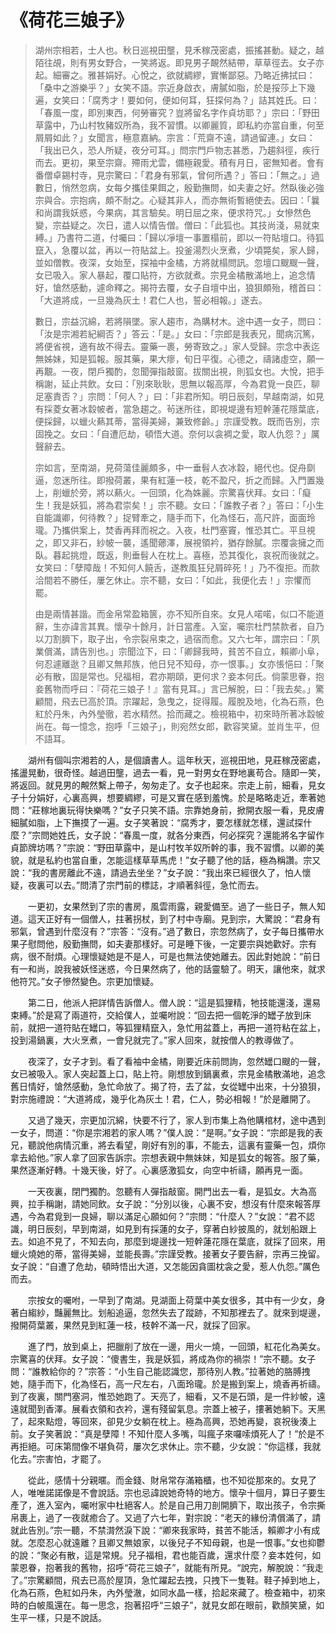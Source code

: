 # 《荷花三娘子》

> 湖州宗相若，士人也。秋日巡視田壟，見禾稼茂密處，振搖甚動。疑之，越陌往覘，則有男女野合，一笑將返。即見男子靦然結帶，草草徑去。女子亦起。細審之。雅甚娟好。心悅之，欲就綢繆，實慚鄙惡。乃略近拂拭曰：「桑中之游樂乎？」女笑不語。宗近身啟衣，膚膩如脂，於是挼莎上下幾遍，女笑曰：「腐秀才！要如何，便如何耳，狂探何為？」詰其姓氏。曰：「春風一度，即別東西，何勞審究？豈將留名字作貞坊耶？」宗曰：「野田草露中，乃山村牧豬奴所為，我不習慣。以卿麗質，即私約亦當自重，何至屑屑如此？」女聞言，極意嘉納。宗言：「荒齋不遠，請過留連。」女曰：「我出已久，恐人所疑，夜分可耳。」問宗門戶物志甚悉，乃趨斜徑，疾行而去。更初，果至宗齋。殢雨尤雲，備極親愛。積有月日，密無知者。會有番僧卓錫村寺，見宗驚曰：「君身有邪氣，曾何所遇？」答曰：「無之。」過數日，悄然忽病，女每夕攜佳果餌之，殷勤撫問，如夫妻之好。然臥後必強宗與合。宗抱病，頗不耐之。心疑其非人，而亦無術暫絕使去。因曰：「曩和尚謂我妖惑，今果病，其言驗矣。明日屈之來，便求符咒。」女慘然色變，宗益疑之。次日，遣人以情告僧。僧曰：「此狐也。其技尚淺，易就束縛。」乃書符二道，付囑曰：「歸以凈壇一事置榻前，即以一符貼壇口。待狐竄入，急覆以盆，再以一符貼盆上。投釜湯烈火烹煮，少頃斃矣，家人歸，並如僧教。夜深，女始至，探袖中金橘，方將就榻問訊。忽壇口颼颼一聲，女已吸入。家人暴起，覆口貼符，方欲就煮。宗見金橘散滿地上，追念情好，愴然感動，遽命釋之。揭符去覆，女子自壇中出，狼狽頗殆，稽首曰：「大道將成，一旦幾為灰土！君仁人也，誓必相報。」遂去。
>
> 數日，宗益沉綿，若將隕墜。家人趨市，為購材木。途中遇一女子，問曰：「汝是宗湘若紀綱否？」答云：「是。」女曰：「宗郎是我表兄，聞病沉篤，將便省視，適有故不得去。靈藥一裹，勞寄致之。」家人受歸。宗念中表迄無姊妹，知是狐報。服其藥，果大瘳，旬日平復。心德之，禱諸虛空，願一再覯。一夜，閉戶獨酌，忽聞彈指敲窗。拔關出視，則狐女也。大悅，把手稱謝，延止共飲。女曰：「別來耿耿，思無以報高厚，今為君覓一良匹，聊足塞責否？」宗問：「何人？」曰：「非君所知。明日辰刻，早越南湖，如見有採菱女著冰縠帔者，當急趨之。茍迷所往，即視堤邊有短幹蓮花隱葉底，便採歸，以蠟火爇其蒂，當得美婦，兼致修齡。」宗謹受教。既而告別，宗固挽之。女曰：「自遭厄劫，頓悟大道。奈何以衾裯之愛，取人仇怨？」厲聲辭去。
>
> 宗如言，至南湖，見荷蕩佳麗頗多，中一垂髫人衣冰縠，絕代也。促舟劘逼，忽迷所往。即撥荷叢，果有紅蓮一枝，乾不盈尺，折之而歸。入門置幾上，削蠟於旁，將以爇火。一回頭，化為姝麗。宗驚喜伏拜。女曰：「癡生！我是妖狐，將為君崇矣！」宗不聽。女曰：「誰教子者？」答曰：「小生自能識卿，何待教？」捉臂牽之，隨手而下，化為怪石，高尺許，面面玲瓏。乃攜供案上，焚香再拜而祝之。入夜，杜門塞竇，惟恐其亡。平旦視之，即又非石，紗帔一襲，遙聞薌澤，展視領衿，猶存餘膩。宗覆衾擁之而臥。暮起挑燈，既返，則垂髫人在枕上。喜極，恐其復化，哀祝而後就之。女笑曰：「孽障哉！不知何人饒舌，遂教風狂兒屑碎死！」乃不復拒。而款洽間若不勝任，屢乞休止。宗不聽，女曰：「如此，我便化去！」宗懼而罷。
>
> 由是兩情甚諧。而金帛常盈箱篋，亦不知所自來。女見人喏喏，似口不能道辭，生亦諱言其異。懷孕十餘月，計日當產。入室，囑宗杜門禁款者，自乃以刀割臍下，取子出，令宗裂帛束之，過宿而愈。又六七年，謂宗曰：「夙業償滿，請告別也。」宗聞泣下，曰：「卿歸我時，貧苦不自立，賴卿小阜，何忍遽離逖？且卿又無邦族，他日兒不知母，亦一恨事。」女亦悵悒曰：「聚必有散，固是常也。兒福相，君亦期頤，更何求？妾本何氏。倘蒙思眷，抱妾舊物而呼曰：『荷花三娘子！』當有見耳。」言已解脫，曰：「我去矣。」驚顧間，飛去已高於頂。宗躍起，急曳之，捉得履。履脫及地，化為石燕，色紅於丹朱，內外瑩徹，若水精然。拾而藏之。檢視箱中，初來時所著冰縠帔尚在。每一憶念，抱呼「三娘子」，則宛然女郎，歡容笑黛。並肖生平，但不語耳。

&emsp;&emsp;湖州有個叫宗湘若的人，是個讀書人。這年秋天，巡視田地，見莊稼茂密處，搖盪晃動，很奇怪。越過田壟，過去一看，見一對男女在野地裏苟合。隨即一笑，將返回。就見男的覥然繫上帶子，匆匆走了。女子也起來。宗走上前，細看，見女子十分娟好，心裏高興，想要綢繆，可是又實在感到羞愧。於是略略走近，牽著她問：“莊稼地裏玩得快樂嗎？”女子只笑不語。宗靠她身前，掀開衣服一看，見皮膚細膩如脂，上下撫摸了一遍。女子笑著說：“腐秀才，要怎樣就怎樣，還試探什麼？”宗問她姓氏，女子說：“春風一度，就各分東西，何必探究？還能將名字留作貞節牌坊嗎？”宗說：“野田草露中，是山村牧羊奴所幹的事，我不習慣。以卿的美貌，就是私約也當自重，怎能這樣草草馬虎！”女子聽了他的話，極為稱讚。宗又說：“我的書房離此不遠，請過去坐坐？”女子說：“我出來已經很久了，怕人懷疑，夜裏可以去。”問清了宗門前的標誌，才順著斜徑，急忙而去。

&emsp;&emsp;一更初，女果然到了宗的書房，風雲雨露，親愛備至。過了一些日子，無人知道。這天正好有一個僧人，拄著拐杖，到了村中寺廟。見到宗，大驚說：“君身有邪氣，曾遇到什麼沒有？”宗答：“沒有。”過了數日，宗忽然病了，女子每日攜帶水果子慰問他，殷勤撫問，如夫妻那樣好。可是睡下後，一定要宗與她歡好。宗有病，很不耐煩。心理懷疑她是不是人，可是也無法使她離去。因此對她說：“前日有一和尚，說我被妖怪迷惑，今日果然病了，他的話靈驗了。明天，讓他來，就求他符咒。”女子慘然變色。宗更加懷疑。

&emsp;&emsp;第二日，他派人把詳情告訴僧人。僧人說：“這是狐狸精，牠技能還淺，還易束縛。”於是寫了兩道符，交給僕人，並囑咐說：“回去把一個乾淨的罎子放到床前，就把一道符貼在罎口，等狐狸精竄入，急忙用盆蓋上，再把一道符粘在盆上，投到湯鍋裏，大火烹煮，一會兒就完了。”家人回來，就按僧人的教導做了。

&emsp;&emsp;夜深了，女子才到。看了看袖中金橘，剛要近床前問詢，忽然罎口颼的一聲，女已被吸入。家人突起蓋上口，貼上符。剛想放到鍋裏煮，宗見金橘散滿地，追念舊日情好，愴然感動，急忙命放了。揭了符，去了盆，女從罎中出來，十分狼狽，對宗施禮說：“大道將成，幾乎化為灰土！君，仁人，勢必相報！”於是離開了。

&emsp;&emsp;又過了幾天，宗更加沉綿，快要不行了，家人到市集上為他購棺材，途中遇到一女子，問道：“你是宗湘若的家人嗎？”僕人說：“是啊。”女子說：“宗郎是我的表兄，聽說他病情沉重，將去看望，剛好有別的事，不能去，這裏有靈藥一包，煩你拿去給他。”家人拿了回家告訴宗。宗想表親中無妹妹，知是狐女的報答。服了藥，果然逐漸好轉。十幾天後，好了。心裏感激狐女，向空中祈禱，願再見一面。

&emsp;&emsp;一天夜裏，閉門獨酌。忽聽有人彈指敲窗。開門出去一看，是狐女。大為高興，拉手稱謝，請她同飲。女子說：“分別以後，心裏不安，想沒有什麼來報答厚遇，今為君覓到一良婦，聊以滿足心願如何？”宗問：“什麼人？”女說：“君不認識，明日辰刻，早到南湖，如見到有採蓮的女子，穿著白紗披風的，就划船跟上去。如追不見了，不知去向，那麼到堤邊找一短幹蓮花隱在葉底，就採了回來，用蠟火燒她的蒂，當得美婦，並能長壽。”宗謹受教。接著女子要告辭，宗再三挽留。女子說：“自遭了危劫，頓時悟出大道，又怎能因貪圖枕衾之愛，惹人仇怨。”厲色而去。

&emsp;&emsp;宗按女的囑咐，一早到了南湖。見湖面上荷葉中美女很多，其中有一少女，身著白縐紗，豔麗無比。划船追逼，忽然失去了蹤跡，不知那裡去了。就來到堤邊，撥開荷葉叢，果然見到紅蓮一枝，枝幹不滿一尺，就採了回家。

&emsp;&emsp;進了門，放到桌上，把臘削了放在一邊，用火一燒，一回頭，紅花化為美女。宗驚喜的伏拜。女子說：“傻書生，我是妖狐，將成為你的禍崇！”宗不聽。女子問：“誰教給你的？”宗答：“小生自己能認識您，那待別人教。”拉著她的胳膊拽她，隨手而下，化為怪石，高一尺左右，八面玲瓏。於是搬到案上，燒香再祈禱。到了夜裏，關門塞洞，惟恐她跑了。天亮了，細看，又不是石頭，是一件紗帔，遠遠就聞到香澤。展看衣領和衣衿，還有殘留氣息。宗蓋上被子，摟著她躺下。天黑了，起來點燈，等回來，卻見少女躺在枕上。極為高興，恐她再變，哀祝後湊上前。女子笑著說：“真是孽障！不知什麼人多嘴，叫瘋子來囉嗦煩死人了！”於是不再拒絕。可床第間像不堪負荷，屢次乞求休止。宗不聽，少女說：“你這樣，我就化去。”宗害怕，才罷了。

&emsp;&emsp;從此，感情十分親暱。而金錢、財帛常存滿箱櫃，也不知從那來的。女見了人，唯唯諾諾像是不會說話。宗也忌諱說她奇特的地方。懷孕十個月，算日子要生產了，進入室內，囑咐家中杜絕客人。於是自己用刀剖開臍下，取出孩子，令宗撕帛裹上，過了一夜就癒合了。又過了六七年，對宗說：“老天的緣份清償滿了，請就此告別。”宗一聽，不禁潸然淚下說：“卿來我家時，貧苦不能活，賴卿才小有成就。怎麼忍心就遠離？且卿又無娘家，以後兒子不知母親，也是一恨事。”女也抑鬱的說：“聚必有散，這是常規。兒子福相，君也能百歲，還求什麼？妾本姓何，如蒙恩眷，抱著我的舊物，招呼“荷花三娘子”，就能有所見。“說完，解脫說：“我走了。”宗驚顧間，飛去已高於屋頂，急忙躍起去拽，只拽下一隻鞋。鞋子掉到地上，化為石燕，色紅如丹朱，內外瑩澈，如同水晶一樣，拾起來藏了。檢查箱中，初來時的白帔風還在。每一思念，抱著招呼“三娘子”，就見女郎在眼前，歡顏笑黛，如生平一樣，只是不說話。
